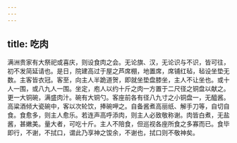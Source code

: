 ```yaml
---
---
---
```

title: 吃肉
---



满洲贵家有大祭祀或喜庆，则设食肉之会。无论旗、汉，无论识与不识，皆可往，初不发简延请也。是日，院建高过于屋之芦席棚，地置席，席铺红毡，毡设坐垫无数。主客皆衣冠。客至，向主人半跪道贺，即就坐垫盘膝坐，主人不让坐也。或十人一围，或八九人一围。坐定，庖人以约十斤之肉一方置于二尺径之铜盘以献之。更一大铜碗，满盛肉汁。碗有大铜勺。客座前各有径八九寸之小铜盘一，无醯酱。高粱酒倾大瓷碗中，客以次轮饮，捧碗呷之。自备酱煮高丽纸、解手刀等，自切自食。食愈多，则主人愈乐。若连声高呼添肉，则主人必致敬称谢。肉皆白煮，无盐酱，甚嫩美。量大者，可吃十斤。主人不陪食，但巡视各座所食之多寡而已。食毕即行，不谢，不拭口，谓此乃享神之馂余，不谢也，拭口则不敬神矣。